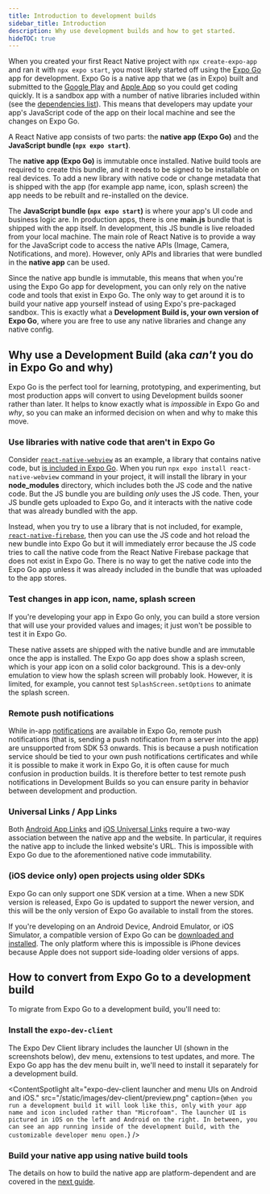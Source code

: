 ```yaml
---
title: Introduction to development builds
sidebar_title: Introduction
description: Why use development builds and how to get started.
hideTOC: true
---
```



When you created your first React Native project with `npx create-expo-app` and ran it with `npx expo start`, you most likely started off using the [Expo Go](https://expo.dev/go) app for development. Expo Go is a native app that we (as in Expo) built and submitted to the [Google Play](https://play.google.com/store/apps/details?id=host.exp.exponent) and [Apple App](https://apps.apple.com/us/app/expo-go/id982107779) so you could get coding quickly. It is a sandbox app with a number of native libraries included within (see the [dependencies list](https://github.com/expo/expo/blob/main/apps/expo-go/package.json#L23)). This means that developers may update your app's JavaScript code of the app on their local machine and see the changes on Expo Go.

A React Native app consists of two parts: the **native app (Expo Go)** and the **JavaScript bundle (`npx expo start`)**.

The **native app (Expo Go)** is immutable once installed. Native build tools are required to create this bundle, and it needs to be signed to be installable on real devices. To add a new library with native code or change metadata that is shipped with the app (for example app name, icon, splash screen) the app needs to be rebuilt and re-installed on the device.

The **JavaScript bundle (`npx expo start`)** is where your app's UI code and business logic are. In production apps, there is one **main.js** bundle that is shipped with the app itself. In development, this JS bundle is live reloaded from your local machine. The main role of React Native is to provide a way for the JavaScript code to access the native APIs (Image, Camera, Notifications, and more). However, only APIs and libraries that were bundled in the **native app** can be used.

Since the native app bundle is immutable, this means that when you're using the Expo Go app for development, you can only rely on the native code and tools that exist in Expo Go. The only way to get around it is to build your native app yourself instead of using Expo's pre-packaged sandbox. This is exactly what a **Development Build is, your own version of Expo Go**, where you are free to use any native libraries and change any native config.

<VideoBoxLink
  videoId="FdjczjkwQKE"
  title="Expo Go & Development Builds: which should you use?"
  description="In this tutorial video Beto explains what each of them is, and when to choose a Development Build."
/>
## Why use a Development Build (aka _can't_ you do in Expo Go and why)

Expo Go is the perfect tool for learning, prototyping, and experimenting, but most production apps will convert to using Development builds sooner rather than later. It helps to know exactly what is _impossible_ in Expo Go and _why_, so you can make an informed decision on when and why to make this move.

### Use libraries with native code that aren't in Expo Go

Consider [`react-native-webview`](/versions/latest/sdk/webview/) as an example, a library that contains native code, but [is included in Expo Go](https://github.com/expo/expo/blob/main/apps/expo-go/package.json#L23). When you run `npx expo install react-native-webview` command in your project, it will install the library in your **node_modules** directory, which includes both the JS code and the native code. But the JS bundle you are building _only_ uses the JS code. Then, your JS bundle gets uploaded to Expo Go, and it interacts with the native code that was already bundled with the app.

Instead, when you try to use a library that is not included, for example, [`react-native-firebase`](/guides/using-firebase/#using-react-native-firebase), then you can use the JS code and hot reload the new bundle into Expo Go but it will immediately error because the JS code tries to call the native code from the React Native Firebase package that does not exist in Expo Go. There is no way to get the native code into the Expo Go app unless it was already included in the bundle that was uploaded to the app stores.

### Test changes in app icon, name, splash screen

If you're developing your app in Expo Go only, you can build a store version that will use your provided values and images; it just won't be possible to test it in Expo Go.

These native assets are shipped with the native bundle and are immutable once the app is installed. The Expo Go app does show a splash screen, which is your app icon on a solid color background. This is a dev-only emulation to view how the splash screen will probably look. However, it is limited, for example, you cannot test `SplashScreen.setOptions` to animate the splash screen.

### Remote push notifications

While in-app [notifications](https://docs.expo.dev/versions/latest/sdk/notifications/) are available in Expo Go, remote push notifications (that is, sending a push notification from a server into the app) are unsupported from SDK 53 onwards. This is because a push notification service should be tied to your own push notifications certificates and while it is possible to make it work in Expo Go, it is often cause for much confusion in production builds. It is therefore better to test remote push notifications in Development Builds so you can ensure parity in behavior between development and production.

### Universal Links / App Links

Both [Android App Links](/linking/android-app-links/) and [iOS Universal Links](/linking/ios-universal-links/) require a two-way association between the native app and the website. In particular, it requires the native app to include the linked website's URL. This is impossible with Expo Go due to the aforementioned native code immutability.

### (iOS device only) open projects using older SDKs

Expo Go can only support one SDK version at a time. When a new SDK version is released, Expo Go is updated to support the newer version, and this will be the only version of Expo Go available to install from the stores.

If you're developing on an Android Device, Android Emulator, or iOS Simulator, a compatible version of Expo Go can be [downloaded and installed](https://expo.dev/go). The only platform where this is impossible is iPhone devices because Apple does not support side-loading older versions of apps.

## How to convert from Expo Go to a development build

To migrate from Expo Go to a development build, you'll need to:

<Step label="1">

### Install the `expo-dev-client`

The Expo Dev Client library includes the launcher UI (shown in the screenshots below), dev menu, extensions to test updates, and more. The Expo Go app has the dev menu built in, we'll need to install it separately for a development build.

<ContentSpotlight
  alt="expo-dev-client launcher and menu UIs on Android and iOS."
  src="/static/images/dev-client/preview.png"
  caption={`When you run a development build it will look like this, only with your app name and icon included rather than "Microfoam". The launcher UI is pictured in iOS on the left and Android on the right. In between, you can see an app running inside of the development build, with the customizable developer menu open.`}
/>

</Step>

<Step label="1">

### Build your native app using native build tools

The details on how to build the native app are platform-dependent and are covered in the [next guide](/develop/development-builds/create-a-build).

</Step>
